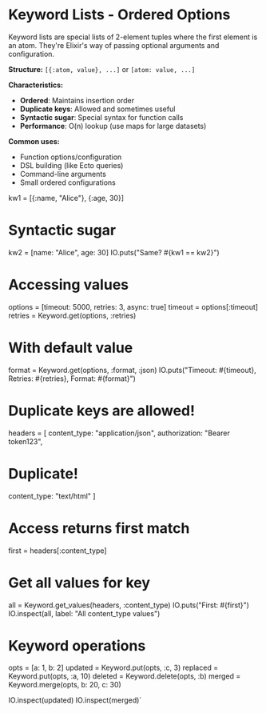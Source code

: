 
# Keyword Lists - Ordered Options

Keyword lists are special lists of 2-element tuples where the first element is an atom. They're Elixir's way of passing optional arguments and configuration.

**Structure:** `[{:atom, value}, ...]` or `[atom: value, ...]`

**Characteristics:**

- **Ordered**: Maintains insertion order
- **Duplicate keys**: Allowed and sometimes useful
- **Syntactic sugar**: Special syntax for function calls
- **Performance**: O(n) lookup (use maps for large datasets)

**Common uses:**

- Function options/configuration
- DSL building (like Ecto queries)
- Command-line arguments
- Small ordered configurations

kw1 = [{:name, "Alice"}, {:age, 30}]

# Syntactic sugar
kw2 = [name: "Alice", age: 30]
IO.puts("Same? #{kw1 == kw2}")

# Accessing values
options = [timeout: 5000, retries: 3, async: true]
timeout = options[:timeout]
retries = Keyword.get(options, :retries)

# With default value
format = Keyword.get(options, :format, :json)
IO.puts("Timeout: #{timeout}, Retries: #{retries}, Format: #{format}")

# Duplicate keys are allowed!
headers = [
  content_type: "application/json",
  authorization: "Bearer token123",
  # Duplicate!
  content_type: "text/html"
]

# Access returns first match
first = headers[:content_type]

# Get all values for key
all = Keyword.get_values(headers, :content_type)
IO.puts("First: #{first}")
IO.inspect(all, label: "All content_type values")


# Keyword operations
opts = [a: 1, b: 2]
updated = Keyword.put(opts, :c, 3)
replaced = Keyword.put(opts, :a, 10)
deleted = Keyword.delete(opts, :b)
merged = Keyword.merge(opts, b: 20, c: 30)

IO.inspect(updated)
IO.inspect(merged)`
